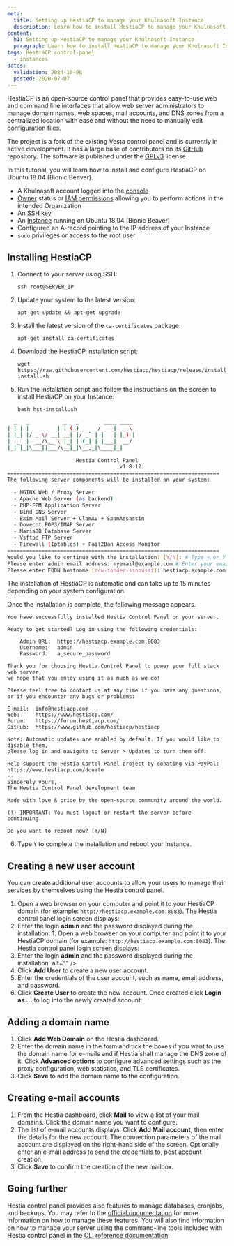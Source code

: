 ```yaml
---
meta:
  title: Setting up HestiaCP to manage your Khulnasoft Instance
  description: Learn how to install HestiaCP to manage your Khulnasoft Instances with ease.
content:
  h1: Setting up HestiaCP to manage your Khulnasoft Instance
  paragraph: Learn how to install HestiaCP to manage your Khulnasoft Instances with ease.
tags: HestiaCP control-panel
  - instances
dates:
  validation: 2024-10-08
  posted: 2020-07-07
---
```


HestiaCP is an open-source control panel that provides easy-to-use web and command line interfaces that allow web server administrators to manage domain names, web spaces, mail accounts, and DNS zones from a centralized location with ease and without the need to manually edit configuration files.

The project is a fork of the existing Vesta control panel and is currently in active development. It has a large base of contributors on its [GitHub](https://github.com/hestiacp/hestiacp/) repository. The software is published under the [GPLv3](https://github.com/hestiacp/hestiacp/blob/master/LICENSE) license.

In this tutorial, you will learn how to install and configure HestiaCP on Ubuntu 18.04 (Bionic Beaver).

<Macro id="requirements" />

- A Khulnasoft account logged into the [console](https://console.khulnasoft.com)
- [Owner](/identity-and-access-management/iam/concepts/#owner) status or [IAM permissions](/identity-and-access-management/iam/concepts/#permission) allowing you to perform actions in the intended Organization
- An [SSH key](/identity-and-access-management/organizations-and-projects/how-to/create-ssh-key/)
- An [Instance](/compute/instances/how-to/create-an-instance/) running on Ubuntu 18.04 (Bionic Beaver)
- Configured an A-record pointing to the IP address of your Instance
- `sudo` privileges or access to the root user

## Installing HestiaCP

1. Connect to your server using SSH:
    ```
    ssh root@SERVER_IP
    ```
2. Update your system to the latest version:
    ```
    apt-get update && apt-get upgrade
    ```
3. Install the latest version of the `ca-certificates` package:
    ```
    apt-get install ca-certificates
    ```
4. Download the HestiaCP installation script:
    ```
    wget https://raw.githubusercontent.com/hestiacp/hestiacp/release/install/hst-install.sh
    ```
5. Run the installation script and follow the instructions on the screen to install HestiaCP on your Instance:
    ```
    bash hst-install.sh
    ```
  ```sh
    _   _           _   _        ____ ____
  | | | | ___  ___| |_(_) __ _ / ___|  _ \
  | |_| |/ _ \/ __| __| |/ _` | |   | |_) |
  |  _  |  __/\__ \ |_| | (_| | |___|  __/
  |_| |_|\___||___/\__|_|\__,_|\____|_|

                        Hestia Control Panel
                                      v1.8.12
  ====================================================================
  The following server components will be installed on your system:

    - NGINX Web / Proxy Server
    - Apache Web Server (as backend)
    - PHP-FPM Application Server
    - Bind DNS Server
    - Exim Mail Server + ClamAV + SpamAssassin
    - Dovecot POP3/IMAP Server
    - MariaDB Database Server
    - Vsftpd FTP Server
    - Firewall (Iptables) + Fail2Ban Access Monitor
  ====================================================================
  Would you like to continue with the installation? [Y/N]: # Type y or Y to confirm the installation
  Please enter admin email address: myemail@example.com # Enter your email address
  Please enter FQDN hostname [scw-tender-sinoussi]: hestiacp.example.com # Enter the domain name for your HestiaCP instance
  ```

  The installation of HestiaCP is automatic and can take up to 15 minutes depending on your system configuration.

  Once the installation is complete, the following message appears.

  ```
  You have successfully installed Hestia Control Panel on your server.

  Ready to get started? Log in using the following credentials:

      Admin URL:  https://hestiacp.example.com:8083
      Username:   admin
      Password:   a_secure_password

  Thank you for choosing Hestia Control Panel to power your full stack web server,
  we hope that you enjoy using it as much as we do!

  Please feel free to contact us at any time if you have any questions,
  or if you encounter any bugs or problems:

  E-mail:  info@hestiacp.com
  Web:     https://www.hestiacp.com/
  Forum:   https://forum.hestiacp.com/
  GitHub:  https://www.github.com/hestiacp/hestiacp

  Note: Automatic updates are enabled by default. If you would like to disable them,
  please log in and navigate to Server > Updates to turn them off.

  Help support the Hestia Contol Panel project by donating via PayPal:
  https://www.hestiacp.com/donate
  --
  Sincerely yours,
  The Hestia Control Panel development team

  Made with love & pride by the open-source community around the world.

  (!) IMPORTANT: You must logout or restart the server before continuing.

  Do you want to reboot now? [Y/N]
  ```
6. Type `Y` to complete the installation and reboot your Instance.

## Creating a new user account

You can create additional user accounts to allow your users to manage their services by themselves using the Hestia control panel.

1. Open a web browser on your computer and point it to your HestiaCP domain (for example: `http://hestiacp.example.com:8083`). The Hestia control panel login screen displays:
    <Lightbox src="khulnasoft-hestiacp_login.webp" alt="" />
2. Enter the login **admin** and the password displayed during the installation. 1. Open a web browser on your computer and point it to your HestiaCP domain (for example: `http://hestiacp.example.com:8083`). The Hestia control panel login screen displays:
    <Lightbox src="khulnasoft-hestiacp_login.webp" alt="" />
2. Enter the login **admin** and the password displayed during the installation. alt="" />
4. Click **Add User** to create a new user account.
5. Enter the credentials of the user account, such as name, email address, and password.
6. Click **Create User** to create the new account. Once created click **Login as ...** to log into the newly created account:
    <Lightbox src="khulnasoft-hestiacp_loginas.webp" alt="" />

## Adding a domain name

1. Click **Add Web Domain** on the Hestia dashboard.
2. Enter the domain name in the form and tick the boxes if you want to use the domain name for e-mails and if Hestia shall manage the DNS zone of it. Click **Advanced options** to configure advanced settings such as the proxy configuration, web statistics, and TLS certificates.
    <Lightbox src="khulnasoft-hestiacp_add_domain.webp" alt="" />
3. Click **Save** to add the domain name to the configuration.

## Creating e-mail accounts

1. From the Hestia dashboard, click **Mail** to view a list of your mail domains. Click the domain name you want to configure.
2. The list of e-mail accounts displays. Click **Add Mail account**, then enter the details for the new account. The connection parameters of the mail account are displayed on the right-hand side of the screen. Optionally enter an e-mail address to send the credentials to, post account creation.
    <Lightbox src="khulnasoft-hestiacp_mail_cred.webp" alt="" />
3. Click **Save** to confirm the creation of the new mailbox.

## Going further

Hestia control panel provides also features to manage databases, cronjobs, and backups. You may refer to the [official documentation](https://hestiacp.com/docs/) for more information on how to manage these features. You will also find information on how to manage your server using the command-line tools included with Hestia control panel in the [CLI reference documentation](https://hestiacp.com/docs/reference/cli.html).